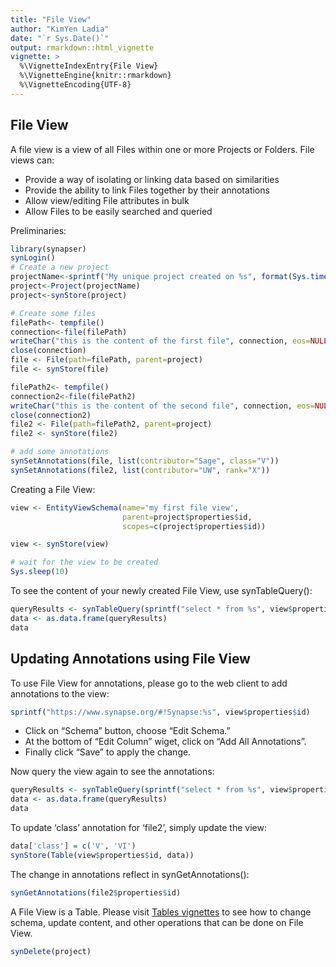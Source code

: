```yaml
---
title: "File View"
author: "KimYen Ladia"
date: "`r Sys.Date()`"
output: rmarkdown::html_vignette
vignette: >
  %\VignetteIndexEntry{File View}
  %\VignetteEngine{knitr::rmarkdown}
  %\VignetteEncoding{UTF-8}
---
```


## File View

A file view is a view of all Files within one or more Projects or Folders. File views can:

* Provide a way of isolating or linking data based on similarities
* Provide the ability to link Files together by their annotations
* Allow view/editing File attributes in bulk
* Allow Files to be easily searched and queried

Preliminaries:
```r
library(synapser)
synLogin()
# Create a new project
projectName<-sprintf("My unique project created on %s", format(Sys.time(), "%a %b %d %H%M%OS4 %Y"))
project<-Project(projectName)
project<-synStore(project)

# Create some files
filePath<- tempfile()
connection<-file(filePath)
writeChar("this is the content of the first file", connection, eos=NULL)
close(connection)  
file <- File(path=filePath, parent=project)
file <- synStore(file)

filePath2<- tempfile()
connection2<-file(filePath2)
writeChar("this is the content of the second file", connection, eos=NULL)
close(connection2)  
file2 <- File(path=filePath2, parent=project)
file2 <- synStore(file2)

# add some annotations
synSetAnnotations(file, list(contributor="Sage", class="V"))
synSetAnnotations(file2, list(contributor="UW", rank="X"))
```
Creating a File View:

```r
view <- EntityViewSchema(name='my first file view',
                         parent=project$properties$id,
                         scopes=c(project$properties$id))

view <- synStore(view)
```
```r
# wait for the view to be created
Sys.sleep(10)
```
To see the content of your newly created File View, use synTableQuery():
```r
queryResults <- synTableQuery(sprintf("select * from %s", view$properties$id))
data <- as.data.frame(queryResults)
data
```
## Updating Annotations using File View

To use File View for annotations, please go to the web client to add annotations to the view:
```r
sprintf("https://www.synapse.org/#!Synapse:%s", view$properties$id)
```
* Click on "Schema" button, choose "Edit Schema." 
* At the bottom of "Edit Column" wiget, click on "Add All Annotations". 
* Finally click "Save" to apply the change.

Now query the view again to see the annotations:
```r
queryResults <- synTableQuery(sprintf("select * from %s", view$properties$id))
data <- as.data.frame(queryResults)
data
```
To update 'class' annotation for 'file2', simply update the view:
```r
data['class'] = c('V', 'VI')
synStore(Table(view$properties$id, data))
```
The change in annotations reflect in synGetAnnotations():
```r
synGetAnnotations(file2$properties$id)
```

A File View is a Table. Please visit [Tables vignettes](table.html) to see how to change schema, update content, and other operations that can be done on File View.

```r
synDelete(project)
```
